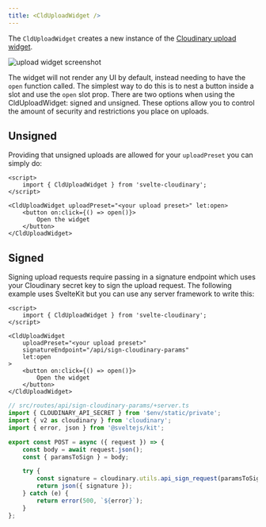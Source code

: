```yaml
---
title: <CldUploadWidget />
---
```


The `CldUploadWidget` creates a new instance of the [Cloudinary upload widget](https://cloudinary.com/documentation/upload_widget).

![upload widget screenshot]($assets/upload-widget-preview.png)

The widget will not render any UI by default, instead needing to have the `open` function called. The simplest way to do this is to nest a button inside a slot and use the `open` slot prop. There are two options when using the CldUploadWidget: signed and unsigned. These options allow you to control the amount of security and restrictions you place on uploads.

## Unsigned

Providing that unsigned uploads are allowed for your `uploadPreset` you can simply do:

```svelte
<script>
	import { CldUploadWidget } from 'svelte-cloudinary';
</script>

<CldUploadWidget uploadPreset="<your upload preset>" let:open>
	<button on:click={() => open()}>
		Open the widget
	</button>
</CldUploadWidget>
```

## Signed

Signing upload requests require passing in a signature endpoint which uses your Cloudinary secret key to sign the upload request. The following example uses SvelteKit but you can use any server framework to write this:

```svelte
<script>
	import { CldUploadWidget } from 'svelte-cloudinary';
</script>

<CldUploadWidget
	uploadPreset="<your upload preset>"
	signatureEndpoint="/api/sign-cloudinary-params"
	let:open
>
	<button on:click={() => open()}>
		Open the widget
	</button>
</CldUploadWidget>
```

```ts
// src/routes/api/sign-cloudinary-params/+server.ts
import { CLOUDINARY_API_SECRET } from '$env/static/private';
import { v2 as cloudinary } from 'cloudinary';
import { error, json } from '@sveltejs/kit';

export const POST = async ({ request }) => {
	const body = await request.json();
	const { paramsToSign } = body;

	try {
		const signature = cloudinary.utils.api_sign_request(paramsToSign, CLOUDINARY_API_SECRET);
		return json({ signature });
	} catch (e) {
		return error(500, `${error}`);
	}
};
```
